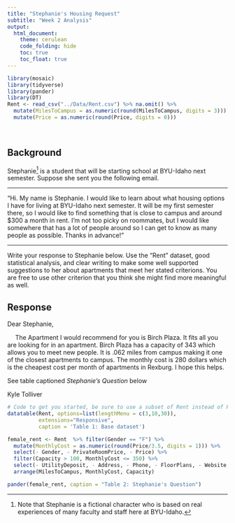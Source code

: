 ```yaml
---
title: "Stephanie's Housing Request"
subtitle: "Week 2 Analysis" 
output: 
  html_document:
    theme: cerulean
    code_folding: hide
    toc: true
    toc_float: true
---
```


```r
library(mosaic)
library(tidyverse)
library(pander)
library(DT) 
Rent <- read_csv("../Data/Rent.csv") %>% na.omit() %>% 
  mutate(MilesToCampus = as.numeric(round(MilesToCampus, digits = 3))) %>% 
  mutate(Price = as.numeric(round(Price, digits = 0)))
```

<br />

## Background

Stephanie[^1] is a student that will be starting school at BYU-Idaho next semester. Suppose she sent you the following email.

----

"Hi. My name is Stephanie. I would like to learn about what housing options I have for living at BYU-Idaho next semester. It will be my first semester there, so I would like to find something that is close to campus and around $300 a month in rent. I'm not too picky on roommates, but I would like somewhere that has a lot of people around so I can get to know as many people as possible. Thanks in advance!"

----

Write your response to Stephanie below. Use the "Rent" dataset, good statistical analysis, and clear writing to make some well supported suggestions to her about apartments that meet her stated criterions. You are free to use other criterion that you think she might find more meaningful as well.

## Response

Dear Stephanie,

&emsp; The Apartment I would recommend for you is Birch Plaza. It fits all you are looking for in an apartment. Birch Plaza has a capacity of 343 which allows you to meet new people. It is .062 miles from campus making it one of the closest apartments to campus. The monthly cost is 280 dollars which is the cheapest cost per month of apartments in Rexburg. I hope this helps. 

See table captioned *Stephanie's Question* below

Kyle Tolliver


<!-- Hint, you should probably subset the Rent dataset to only show the "Approved Women's Housing" since Stephanie won't be interested in Male Housing options. Notice how this text in green doesn't show up in the HTML output because we used the HTML comment tags around this text. --> 

```r
# Code to get you started, be sure to use a subset of Rent instead of Rent in this code though.
datatable(Rent, options=list(lengthMenu = c(3,10,30)), 
          extensions="Responsive",
          caption = 'Table 1: Base dataset')
```

```r
female_rent <- Rent  %>% filter(Gender == "F") %>%  
  mutate(MonthlyCost = as.numeric(round(Price/3.5, digits = 1))) %>%  
  select(- Gender, - PrivateRoomPrice, - Price) %>%
  filter(Capacity > 100, MonthlyCost <= 350) %>% 
  select(- UtilityDeposit, - Address, - Phone, - FloorPlans, - Website, - Description, - ParkingStalls, - Latitude, - Longitude, - Deposit, - WalkingMinutes) %>% 
  arrange(MilesToCampus, MonthlyCost, Capacity)
```

```r
pander(female_rent, caption = "Table 2: Stephanie's Question")
```









[^1]: Note that Stephanie is a fictional character who is based on real experiences of many faculty and staff here at BYU-Idaho.
